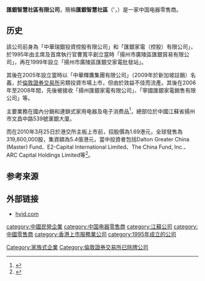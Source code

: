 '''匯銀智慧社區有限公司'''，簡稱'''匯銀智慧社區'''（{{lang-en|Huiyin Smart Community Co., Ltd.}}'，{{hkex|1280}}）是一家中国电器零售商。

==历史==
該公司前身為「中華瑞銀投資控股有限公司」和「匯銀家電（控股）有限公司」，於1995年由主席及首席執行官曹寬平創立當時「揚州市廣陵區匯銀貿易有限公司」，再在1999年設立「揚州市廣陵區匯銀交家電批發站」。

其後在2005年設立當時以「中華輝鷹集團有限公司」（2009年於新加坡註銷）名義，於[[倫敦證券交易所|倫敦證券交易所]]另類投資市場上市，但由於效益不佳而流產。其後在2006年至2008年間，先後被接收「揚州匯銀家電有限公司」、「寧國匯銀家電銷售有限公司」等。

主要業務在國內分銷和連鎖式家用电器及电子消费品<ref>{{Cite web |url=http://www.hyjd.com/kygh4.html |title=匯銀家電（控股）有限公司簡介 |accessdate=2013-07-05 |archive-date=2013-09-28 |archive-url=https://web.archive.org/web/20130928023717/http://www.hyjd.com/kygh4.html |dead-url=no }}</ref>，總部位於中國江蘇省揚州市文昌中路539號滙銀大廈。

而在2010年3月25日於港交所主板上市前，招股價為1.69港元，全球發售為319,800,000股，集資額為5.4億港元，當中投資者包括Dalton Greater China (Master) Fund、E2-Capital International Limited、The China Fund, Inc.、ARC Capital Holdings Limited等<ref>{{Cite web |url=http://www.hkexnews.hk/listedco/listconews/SEHK/2010/0312/LTN20100312018_C.PDF |title=匯銀家電（控股）有限公司提供招股資料 |accessdate=2013-07-05 |archive-date=2016-03-05 |archive-url=https://web.archive.org/web/20160305015820/http://www.hkexnews.hk/listedco/listconews/SEHK/2010/0312/LTN20100312018_C.PDF |dead-url=no }}</ref>。

==参考来源==
{{reflist}}

==外部链接==
*[http://www.hyjd.com hyjd.com]{{Wayback|url=http://www.hyjd.com/ |date=20130719042623 }}

[[category:中國民營企業|category:中國民營企業]]
[[category:中国电器零售商|category:中国电器零售商]]
[[category:江蘇公司|category:江蘇公司]]
[[Category:家族式企業|Category:家族式企業]]
[[category:中國零售商|category:中國零售商]]
[[category:香港上市服務業公司|category:香港上市服務業公司]]
[[Category:倫敦證券交易所已除牌公司|Category:倫敦證券交易所已除牌公司]]
[[category:1995年成立的公司|category:1995年成立的公司]]